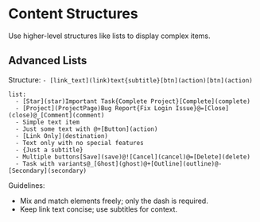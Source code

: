 # Content Structures


Use higher-level structures like lists to display complex items.

## Advanced Lists
Structure: `- [link_text](link)text{subtitle}[btn](action)[btn](action)`

<DslExample title="Advanced list format">

```dsl
list:
  - [Star](star)Important Task{Complete Project}[Complete](complete)
  - [Project](ProjectPage)Bug Report{Fix Login Issue}@=[Close](close)@_[Comment](comment)
  - Simple text item
  - Just some text with @+[Button](action)
  - [Link Only](destination)
  - Text only with no special features
  - {Just a subtitle}
  - Multiple buttons[Save](save)@![Cancel](cancel)@=[Delete](delete)
  - Task with variants@_[Ghost](ghost)@+[Outline](outline)@-[Secondary](secondary)
```

</DslExample>

Guidelines:
- Mix and match elements freely; only the dash is required.
- Keep link text concise; use subtitles for context.
